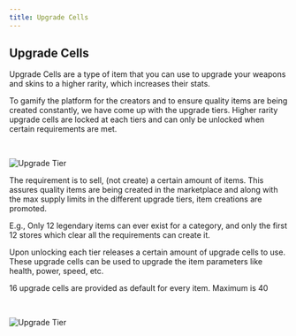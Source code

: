 ```yaml
---
title: Upgrade Cells
---
```


## Upgrade Cells

Upgrade Cells are a type of item that you can use to upgrade your weapons and skins to a higher rarity, which increases their stats.

To gamify the platform for the creators and to ensure quality items are being created constantly,
we have come up with the upgrade tiers. Higher rarity upgrade cells are locked at each tiers
and can only be unlocked when certain requirements are met.

<br />

![Upgrade Tier](../../public/upgradetier.png)

The requirement is to sell, (not create) a certain amount of items.
This assures quality items are being created in the marketplace and along with the max supply limits in the different upgrade tiers, item creations are promoted.

E.g., Only 12 legendary items can ever exist for a category, and only the first 12 stores which clear all the requirements can create it.

Upon unlocking each tier releases a certain amount of upgrade cells to use.
These upgrade cells can be used to upgrade the item parameters like health, power, speed, etc.

16 upgrade cells are provided as default for every item. Maximum is 40

<br />

![Upgrade Tier](../../public/upgradecells.png)
